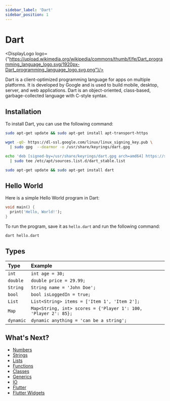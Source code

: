 ```yaml
---
sidebar_label: 'Dart'
sidebar_position: 1
---
```



# Dart

<DisplayLogo logo={"https://upload.wikimedia.org/wikipedia/commons/thumb/f/fe/Dart_programming_language_logo.svg/1920px-Dart_programming_language_logo.svg.png"}/>

Dart is a client-optimized programming language for apps on multiple platforms. It is developed by Google and is used to build mobile, desktop, server, and web applications. Dart is an object-oriented, class-based, garbage-collected language with C-style syntax.

## Installation

To install Dart, you can use the following command:

```bash
sudo apt-get update && sudo apt-get install apt-transport-https

wget -qO- https://dl-ssl.google.com/linux/linux_signing_key.pub \
  | sudo gpg  --dearmor -o /usr/share/keyrings/dart.gpg

echo 'deb [signed-by=/usr/share/keyrings/dart.gpg arch=amd64] https://storage.googleapis.com/download.dartlang.org/linux/debian stable main' \
  | sudo tee /etc/apt/sources.list.d/dart_stable.list

sudo apt-get update && sudo apt-get install dart
```

## Hello World

Here is a simple Hello World program in Dart:

```dart
void main() {
  print('Hello, World!');
}
```

To run the program, save it as `hello.dart` and run the following command:

```bash
dart hello.dart
```

## Types

| Type | Example |
| :--- | :--- |
| `int` | `int age = 30;` |
| `double` | `double price = 29.99;` |
| `String` | `String name = 'John Doe';` |
| `bool` | `bool isLoggedIn = true;` |
| `List` | `List<String> items = ['Item 1', 'Item 2'];` |
| `Map` | `Map<String, int> scores = {'Player 1': 100, 'Player 2': 85};` |
| `dynamic` | `dynamic anything = 'can be a string';` |

## What's Next?

- [Numbers](./numbers.mdx)
- [Strings](./Strings.mdx)
- [Lists](./lists.mdx)
- [Functions](./functions.mdx)
- [Classes](./classes.mdx)
- [Generics](./generics.mdx)
- [IO](./io.mdx)
- [Flutter](../flutter/flutter.mdx)
- [Flutter Widgets](../flutter/widgets.mdx)
